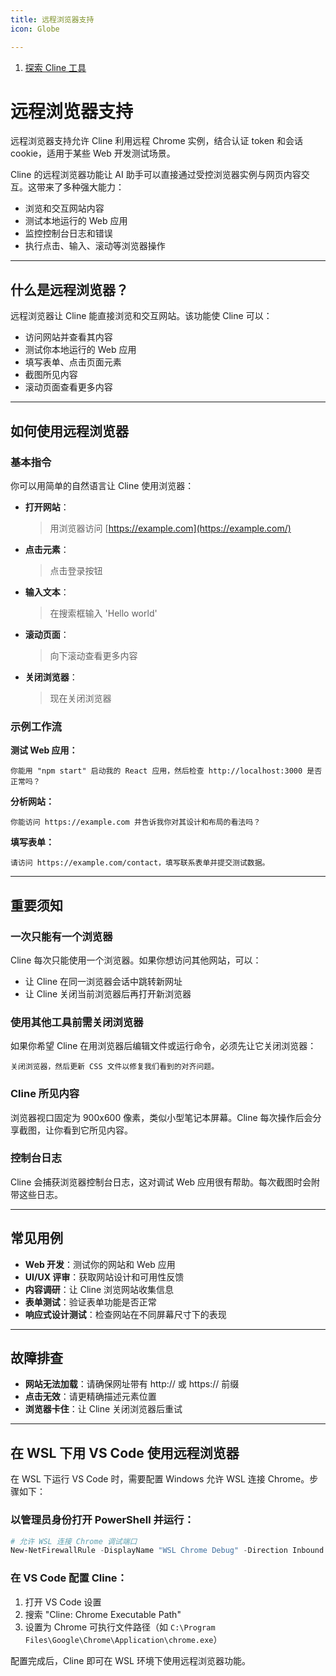 ```yaml
---
title: 远程浏览器支持
icon: Globe

---
```



1.  [探索 Cline 工具](/exploring-clines-tools)

# 远程浏览器支持

远程浏览器支持允许 Cline 利用远程 Chrome 实例，结合认证 token 和会话 cookie，适用于某些 Web 开发测试场景。

Cline 的远程浏览器功能让 AI 助手可以直接通过受控浏览器实例与网页内容交互。这带来了多种强大能力：

- 浏览和交互网站内容
- 测试本地运行的 Web 应用
- 监控控制台日志和错误
- 执行点击、输入、滚动等浏览器操作

---

## 什么是远程浏览器？

远程浏览器让 Cline 能直接浏览和交互网站。该功能使 Cline 可以：

- 访问网站并查看其内容
- 测试你本地运行的 Web 应用
- 填写表单、点击页面元素
- 截图所见内容
- 滚动页面查看更多内容

---

## 如何使用远程浏览器

### 基本指令

你可以用简单的自然语言让 Cline 使用浏览器：

- **打开网站**：
  > 用浏览器访问 [https://example.com](https://example.com/)
- **点击元素**：
  > 点击登录按钮
- **输入文本**：
  > 在搜索框输入 'Hello world'
- **滚动页面**：
  > 向下滚动查看更多内容
- **关闭浏览器**：
  > 现在关闭浏览器

### 示例工作流

**测试 Web 应用：**

```text
你能用 "npm start" 启动我的 React 应用，然后检查 http://localhost:3000 是否正常吗？
```

**分析网站：**

```text
你能访问 https://example.com 并告诉我你对其设计和布局的看法吗？
```

**填写表单：**

```text
请访问 https://example.com/contact，填写联系表单并提交测试数据。
```

---

## 重要须知

### 一次只能有一个浏览器

Cline 每次只能使用一个浏览器。如果你想访问其他网站，可以：

- 让 Cline 在同一浏览器会话中跳转新网址
- 让 Cline 关闭当前浏览器后再打开新浏览器

### 使用其他工具前需关闭浏览器

如果你希望 Cline 在用浏览器后编辑文件或运行命令，必须先让它关闭浏览器：

```text
关闭浏览器，然后更新 CSS 文件以修复我们看到的对齐问题。
```

### Cline 所见内容

浏览器视口固定为 900x600 像素，类似小型笔记本屏幕。Cline 每次操作后会分享截图，让你看到它所见内容。

### 控制台日志

Cline 会捕获浏览器控制台日志，这对调试 Web 应用很有帮助。每次截图时会附带这些日志。

---

## 常见用例

- **Web 开发**：测试你的网站和 Web 应用
- **UI/UX 评审**：获取网站设计和可用性反馈
- **内容调研**：让 Cline 浏览网站收集信息
- **表单测试**：验证表单功能是否正常
- **响应式设计测试**：检查网站在不同屏幕尺寸下的表现

---

## 故障排查

- **网站无法加载**：请确保网址带有 http:// 或 https:// 前缀
- **点击无效**：请更精确描述元素位置
- **浏览器卡住**：让 Cline 关闭浏览器后重试

---

## 在 WSL 下用 VS Code 使用远程浏览器

在 WSL 下运行 VS Code 时，需要配置 Windows 允许 WSL 连接 Chrome。步骤如下：

### 以管理员身份打开 PowerShell 并运行：

```powershell
# 允许 WSL 连接 Chrome 调试端口
New-NetFirewallRule -DisplayName "WSL Chrome Debug" -Direction Inbound -LocalPort 9222 -Protocol TCP -Action Allow
```

### 在 VS Code 配置 Cline：

1. 打开 VS Code 设置
2. 搜索 "Cline: Chrome Executable Path"
3. 设置为 Chrome 可执行文件路径（如 `C:\Program Files\Google\Chrome\Application\chrome.exe`）

配置完成后，Cline 即可在 WSL 环境下使用远程浏览器功能。
